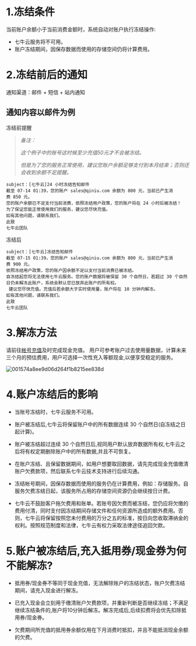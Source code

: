 # 1.冻结条件

当前账户余额小于当前消费金额时，系统自动对账户执行冻结操作:

- 七牛云服务将不可用。
- 账户冻结期间，因保存数据而使用的存储空间仍将计算费用。

# 2.冻结前后的通知

通知渠道：邮件 + 短信 + 站内通知

## 通知内容以邮件为例


冻结前提醒

> _备注：_
> 
> _这个例子中的账号这时候至少充值50元才不会被冻结。_
> 
> _但是为了您的服务正常使用，建议您账户余额足够支付到本月结束；否则还会收到余额不足提醒。_
    
    subject：[七牛云]24 小时冻结告知邮件
    截至 07-14 01:39，您的账户 sales@qiniu.com 余额为 800 元，当前已产生消费 850 元。
    您的账户余额已不足支付当前消费，依照冻结用户政策，您的账户将在 24 小时后被冻结！
    为了保证您能正常使用我们的服务，建议您尽快充值。
    如有其他问题，请联系我们。
    此致
    七牛云团队


冻结后

    subject：[七牛云]冻结告知邮件
    截至 07-15 01:39，您的账户 sales@qiniu.com 余额为 800 元，当前已产生消费 900 元。
    依照冻结用户政策，您的账户因余额不足以支付当前消费已被冻结。
    自冻结起您将无法使用七牛云服务。您的账户数据将被保留 30 个自然日，若超过 30 个自然日仍未解冻此账户，系统会默认您已放弃此账户的所有权。
     建议您尽快充值。充值后若余额大于实时使用量，账户将在 10 分钟内解冻。
    如有其他问题，请联系我们。
    此致
    七牛云团队

 
# 3.解冻方法  

请前往[帐号充值](https://portal.qiniu.com/financial/recharge)及时完成现金充值。 用户可参考账户过去使用量数据，计算未来三个月的预估费用，用户可选择一次性充入等额现金,以便享受稳定的服务。

![001574a8ee9d06d264f1b8215ee838d](https://oi2ix6x26.qnssl.com/attachments/download/702344/001574a8ee9d06d264f1b8215ee838d/)


# 4.账户冻结后的影响

- 当账号冻结时，七牛云服务不可用。

- 账户被冻结后,七牛云将保留账户中的所有数据连续 30 个自然日(自冻结之日起计算)。

- 账户被冻结超过连续 30 个自然日后,视同用户默认放弃数据所有权,七牛云之后将有权定期删除账户中的所有数据,并且不可恢复。

- 在账户冻结、且保留数据期间，如用户想要取回数据，请先完成现金充值缴清账户欠费款项，然后联系七牛云技术支持进行后续沟通。

- 冻结帐号期间，因保存数据而使用的服务仍在计算费用，例如：存储服务。自服务欠费冻结日起，该服务所占用的存储空间资源仍会继续按日计费。

- 七牛云不鼓励客户拖欠费用和账单。若账号因欠费而被冻结，您仍应将欠缴的费用付清，同时支付因冻结期间存储文件和任何资源所造成的额外费用。否则，七牛云将保留按照您未付费用的万分之五的标准，按日向您收取滞纳金的权利。按照规范制度和法律，七牛云有权力采取法律途径追回欠款。


# 5.账户被冻结后,充入抵用券/现金券为何不能解冻?

- 抵用券/现金券不等同于现金充值，无法解除账户的冻结状态，账户欠费冻结期间，请充入现金进行解冻。

- 已充入现金会立刻用于缴清账户欠费款项，并重新判断是否继续冻结；不满足继续冻结条件的,账户将10分钟后解冻。解冻完成后,后续扣费将会优先扣除抵用券/现金券。

- 欠费期间所充值的抵用券余额仅用在下月消费时抵扣，并且不能抵消现金余额的欠费。

